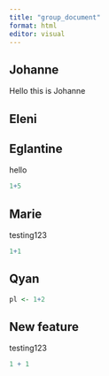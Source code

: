 ```yaml
---
title: "group_document"
format: html
editor: visual
---
```


## Johanne

Hello this is Johanne

## Eleni

## Eglantine

hello

```r
1+5
```

## Marie

testing123

```r
1+1

```

## Qyan

```r
pl <- 1+2
```

## New feature

testing123

```r
1 + 1
```
